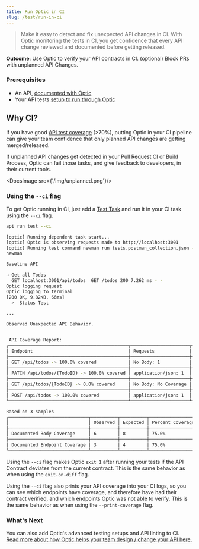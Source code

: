 ```yaml
---
title: Run Optic in CI
slug: /test/run-in-ci
---
```




> Make it easy to detect and fix unexpected API changes in CI. With Optic monitoring the tests in CI, you get confidence that every API change reviewed and documented before getting released.

**Outcome**: Use Optic to verify your API contracts in CI.
(optional) Block PRs with unplanned API Changes.

### Prerequisites
- An API, [documented with Optic](/document)
- Your API tests [setup to run through Optic](/test/with-optic)

## Why CI?
If you have good [API test coverage](/test/with-optic#api-coverage) (>70%), putting Optic in your CI pipeline can give your team confidence that only planned API changes are getting merged/released.

If unplanned API changes get detected in your Pull Request CI or Build Process, Optic can fail those tasks, and give feedback to developers, in their current tools.

<DocsImage src={'/img/unplanned.png'}/>

### Using the `--ci` flag
To get Optic running in CI, just add a [Test Task](/test) and run it in your CI task using the `--ci` flag.

```sh
api run test --ci
```

```sh title='Output'
[optic] Running dependent task start...
[optic] Optic is observing requests made to http://localhost:3001
[optic] Running test command newman run tests.postman_collection.json --environment local.postman_environment.json
newman

Baseline API

→ Get all Todos
  GET localhost:3001/api/todos  GET /todos 200 7.262 ms - -
Optic logging request
Optic logging to terminal
[200 OK, 9.82KB, 66ms]
  ✓  Status Test

...

Observed Unexpected API Behavior.


 API Coverage Report:
┌─────────────────────────────────────────────┬──────────────────────┬────────────────────────────────────┐
│ Endpoint                                    │ Requests             │ Responses                          │
├─────────────────────────────────────────────┼──────────────────────┼────────────────────────────────────┤
│ GET /api/todos -> 100.0% covered            │ No Body: 1           │ 200: application/json: 1           │
├─────────────────────────────────────────────┼──────────────────────┼────────────────────────────────────┤
│ PATCH /api/todos/{TodoID} -> 100.0% covered │ application/json: 1  │ 200: application/json: 1           │
├─────────────────────────────────────────────┼──────────────────────┼────────────────────────────────────┤
│ GET /api/todos/{TodoID} -> 0.0% covered     │ No Body: No Coverage │ 200: application/json: No Coverage │
├─────────────────────────────────────────────┼──────────────────────┼────────────────────────────────────┤
│ POST /api/todos -> 100.0% covered           │ application/json: 1  │ 201: application/json: 1           │
└─────────────────────────────────────────────┴──────────────────────┴────────────────────────────────────┘

Based on 3 samples
┌──────────────────────────────┬──────────┬──────────┬──────────────────┐
│                              │ Observed │ Expected │ Percent Coverage │
├──────────────────────────────┼──────────┼──────────┼──────────────────┤
│ Documented Body Coverage     │ 6        │ 8        │ 75.0%            │
├──────────────────────────────┼──────────┼──────────┼──────────────────┤
│ Documented Endpoint Coverage │ 3        │ 4        │ 75.0%            │
└──────────────────────────────┴──────────┴──────────┴──────────────────┘
```

Using the `--ci` flag makes Optic `exit 1` after running your tests if the API Contract deviates from the current contract. This is the same behavior as when using the `exit-on-diff` flag.

Using the `--ci` flag also prints your API coverage into your CI logs, so you can see which endpoints have coverage, and therefore have had their contract verified, and which endpoints Optic was not able to verify. This is the same behavior as when using the `--print-coverage` flag.

### What's Next
You can also add Optic's advanced testing setups and API linting to CI. [Read more about how Optic helps your team design / change your API here.](/change)
